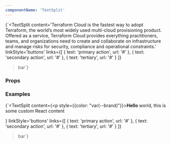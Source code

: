 ```yaml
---
componentName: 'TextSplit'
---
```


<LiveComponent>{`<TextSplit
  content='Terraform Cloud is the fastest way to adopt Terraform, the world’s most widely used multi-cloud provisioning product. Offered as a service, Terraform Cloud provides everything practitioners, teams, and organizations need to create and collaborate on infrastructure and manage risks for security, compliance and operational constraints.'
  linkStyle='buttons'
  links={[
    { text: 'primary action', url: '#' },
    { text: 'secondary action', url: '#' },
    { text: 'tertiary', url: '#' }
  ]}
>bar</TextSplit>`}</LiveComponent>

<UsageDetails packageJson={packageJson} />

### Props

<PropsTable props={componentProps} />

### Examples

<LiveComponent>{`<TextSplit
  content={<p style={{color: "var(--brand)"}}><strong>Hello</strong> world, this is some <em>custom</em> React content</p>}
  linkStyle='buttons'
  links={[
    { text: 'primary action', url: '#' },
    { text: 'secondary action', url: '#' },
    { text: 'tertiary', url: '#' }
  ]}
>bar</TextSplit>`}</LiveComponent>
